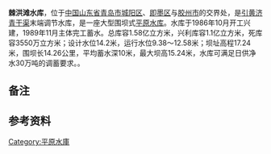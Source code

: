 {{Infobox Reservoir 
|name = 棘洪滩水库
|nickname =
|image = 
|image_caption = 
|map = 
|map_caption = 
|pushpin_map = China Qingdao
|pushpin_map_caption = 棘洪滩水库在青岛市的位置
|code = 
|class = 大型水库
|location_of_reservoir = {{CHN}}[[山东省|山东省]][[青岛市|青岛市]][[城阳区|城阳区]]、[[即墨区|即墨区]]、[[胶州市|胶州市]]交界处
|location_of_dam = 
|inflow =
|outflow =
|catchment_area = 
|reservoir_area = 
|mean_depth = 
|maximum_depth = 
|flood_level = 
|normal_water_level =
|dead_water_level = 
|water_quality = 
|island = 
|maximum_storage_capacity = 
|normal_storage_capacity =
|dead_storage_capacity = 
|type_of_dam =围坝
|elevation_of_dam = 
|height_of_dam = 15.24
|length_of_dam =14.26
|width_of_dam =
|installed_capacity = 
|irrigated_area =
|start = 1986年10月
|complete = 1989年11月
|cost = 
|emigrate =
|latd = 36
|latm = 22
|lats = 00
|latNS =N 
|longd = 120
|longm = 13
|longs = 09
|longEW = E
|website = 
|footnotes =
}}
{{OSM Location map               <!--These parameters are the only essential items-->
| coord = {{coord|36.365|120.22}} <!--latitude and longitude - eg as a +/- decimal. -->
|  zoom = 12                            <!--(1=whole world, 18=a street)-->
}}

'''棘洪滩水库'''，位于[[中国|中国]][[山东省|山东省]][[青岛市|青岛市]][[城阳区|城阳区]]、[[即墨区|即墨区]]与[[胶州市|胶州市]]的交界处，是[[引黄济青干渠|引黄济青干渠]]末端调节水库，是一座大型围坝式[[平原水库|平原水库]]。水库于1986年10月开工兴建，1989年11月主体完工蓄水。总库容1.58亿立方米，兴利库容1.1亿立方米，死库容3550万立方米；设计水位14.2米，运行水位9.38～12.58米；坝址高程17.24米，围坝长14.26公里，平均蓄水深10米，最大坝高15.24米，水库可满足日供净水30万吨的调蓄要求。。{{参|name=中国河湖大典|{{cite book zh |author=《[[中国河湖大典|中国河湖大典]]》编纂委员会 |title=《中国河湖大典·淮河卷》 |format=M |edition=1 |location=北京 |publisher=中国水利水电出版社 |date=2010年9月 |pages=275页 |id= ISBN 978-7-5084-7953-8}}}}

==备注==
{{ReflistH}}
{{NoteFoot}}
{{ReflistF}}

==参考资料==
{{ReflistH}}
{{RefFoot}}
{{ReflistF}}

{{青岛水库}}

[[Category:平原水庫|Category:平原水庫]]